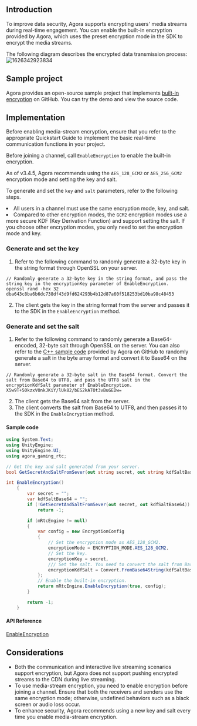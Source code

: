 <PlatformWrapper platform="unity">

## Introduction

To improve data security, Agora supports encrypting users' media streams during real-time engagement. You can enable the built-in encryption provided by Agora, which uses the preset encryption mode in the SDK to encrypt the media streams.

The following diagram describes the encrypted data transmission process:
![1626342923834](https://web-cdn.agora.io/docs-files/1626342923834)

## Sample project

Agora provides an open-source sample project that implements [built-in encryption](https://github.com/AgoraIO/Agora-Unity-Quickstart/tree/dev/encryption/API-Example-Unity/Assets/API-Example/encryption-sample) on GitHub. You can try the demo and view the source code.

## Implementation

Before enabling media-stream encryption, ensure that you refer to the appropriate Quickstart Guide to implement the basic real-time communication functions in your project.

Before joining a channel, call `EnableEncryption` to enable the built-in encryption.

As of v3.4.5, Agora recommends using the `AES_128_GCM2` or `AES_256_GCM2` encryption mode and setting the key and salt.

To generate and set the `key` and `salt` parameters, refer to the following steps.

<div class="alert note"><li>All users in a channel must use the same encryption mode, key, and salt.</li>
<li>Compared to other encryption modes, the <code>GCM2</code> encryption modes use a more secure KDF (Key Derivation Function) and support setting the salt. If you choose other encryption modes, you only need to set the encryption mode and key.</li></div>


### Generate and set the key

1. Refer to the following command to randomly generate a 32-byte key in the string format through OpenSSL on your server.

 ``` shell
 // Randomly generate a 32-byte key in the string format, and pass the string key in the encryptionKey parameter of EnableEncryption.
openssl rand -hex 32
dba643c8ba6b6dc738df43d9fd624293b4b12d87a60f518253bd10ba98c48453
 ```

2. The client gets the key in the string format from the server and passes it to the SDK in the `EnableEncryption` method.

### Generate and set the salt

1. Refer to the following command to randomly generate a Base64-encoded, 32-byte salt through OpenSSL on the server. You can also refer to the [C++ sample code](https://github.com/AgoraIO/Tools/blob/master/DynamicKey/AgoraDynamicKey/cpp/sample/RtcChannelEncryptionSaltSample.cpp) provided by Agora on GitHub to randomly generate a salt in the byte array format and convert it to Base64 on the server.

 ``` shell
 // Randomly generate a 32-byte salt in the Base64 format. Convert the salt from Base64 to UTF8, and pass the UTF8 salt in the encryptionKdfSalt parameter of EnableEncryption.
X5w9T+50kzxVOnkJKiY/lUk82/bES2kATOt3vBuGEDw=
 ```

2. The client gets the Base64 salt from the server.
3. The client converts the salt from Base64 to UTF8, and then passes it to the SDK in the `EnableEncryption` method.

#### Sample code

```csharp
using System.Text;
using UnityEngine;
using UnityEngine.UI;
using agora_gaming_rtc;

// Get the key and salt generated from your server.
bool GetSecretAndSaltFromSever(out string secret, out string kdfSaltBase64)

int EnableEncryption()
    {
        var secret = "";
        var kdfSaltBase64 = "";
        if (!GetSecretAndSaltFromSever(out secret, out kdfSaltBase64))
            return -1;

        if (mRtcEngine != null)
        {
            var config = new EncryptionConfig
            {
                // Set the encryption mode as AES_128_GCM2.
                encryptionMode = ENCRYPTION_MODE.AES_128_GCM2,
                // Set the key.
                encryptionKey = secret,
                /// Set the salt. You need to convert the salt from Base64 to UTF8.
                encryptionKdfSalt = Convert.FromBase64String(kdfSaltBase64)
            };
            // Enable the built-in encryption.
            return mRtcEngine.EnableEncryption(true, config);
        }

        return -1;
    }
```

#### API Reference

[EnableEncryption](./API%20Reference/unity/classagora__gaming__rtc_1_1_i_rtc_engine.html#a54214baf0b421161990eded9c7401976)

## Considerations

- Both the communication and interactive live streaming scenarios support encryption, but Agora does not support pushing encrypted streams to the CDN during live streaming.
- To use media-stream encryption, you need to enable encryption before joining a channel. Ensure that both the receivers and senders use the same encryption mode; otherwise, undefined behaviors such as a black screen or audio loss occur.
- To enhance security, Agora recommends using a new key and salt every time you enable media-stream encryption.

</PlatformWrapper>
